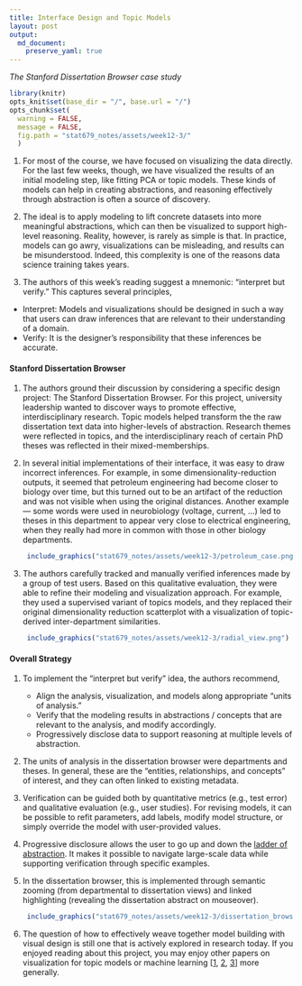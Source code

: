 ```yaml
---
title: Interface Design and Topic Models
layout: post
output: 
  md_document:
    preserve_yaml: true
---
```


_The Stanford Dissertation Browser case study_

```r
library(knitr)
opts_knit$set(base_dir = "/", base.url = "/")
opts_chunk$set(
  warning = FALSE, 
  message = FALSE,
  fig.path = "stat679_notes/assets/week12-3/"
  )
```


1. For most of the course, we have focused on visualizing the data directly. For
the last few weeks, though, we have visualized the results of an initial
modeling step, like fitting PCA or topic models. These kinds of models can help
in creating abstractions, and reasoning effectively through abstraction is often
a source of discovery.

1. The ideal is to apply modeling to lift concrete datasets into more meaningful
abstractions, which can then be visualized to support high-level reasoning.
Reality, however, is rarely as simple is that. In practice, models can go awry,
visualizations can be misleading, and results can be misunderstood. Indeed, this
complexity is one of the reasons data science training takes years.

1. The authors of this week’s reading suggest a mnemonic: “interpret but
verify.” This captures several principles,

  * Interpret: Models and visualizations should be designed in such a way that
  users can draw inferences that are relevant to their understanding of a
  domain.
  * Verify: It is the designer’s responsibility that these inferences be
  accurate.

#### Stanford Dissertation Browser

1. The authors ground their discussion by considering a specific design project:
The Stanford Dissertation Browser. For this project, university leadership
wanted to discover ways to promote effective, interdisciplinary research. Topic
models helped transform the the raw dissertation text data into higher-levels of
abstraction. Research themes were reflected in topics, and the interdisciplinary
reach of certain PhD theses was reflected in their mixed-memberships.

1. In several initial implementations of their interface, it was easy to draw
incorrect inferences. For example, in some dimensionality-reduction outputs, it
seemed that petroleum engineering had become closer to biology over time, but
this turned out to be an artifact of the reduction and was not visible when
using the original distances. Another example — some words were used in
neurobiology (voltage, current, …) led to theses in this department to appear
very close to electrical engineering, when they really had more in common with
those in other biology departments.

    <p align="center">
    ```r
    include_graphics("stat679_notes/assets/week12-3/petroleum_case.png")
    ```
    </p>
  	
1. The authors carefully tracked and manually verified inferences made by a
group of test users. Based on this qualitative evaluation, they were able to
refine their modeling and visualization approach. For example, they used a
supervised variant of topics models, and they replaced their original
dimensionality reduction scatterplot with a visualization of topic-derived
inter-department similarities.

    <p align="center">
    ```r
    include_graphics("stat679_notes/assets/week12-3/radial_view.png")
    ```
    </p>

#### Overall Strategy

1. To implement the “interpret but verify” idea, the authors recommend,

    * Align the analysis, visualization, and models along appropriate “units of
		analysis.”
    * Verify that the modeling results in abstractions / concepts that are
		relevant to the analysis, and modify accordingly.
    * Progressively disclose data to support reasoning at multiple levels of
		abstraction.
		
1. The units of analysis in the dissertation browser were departments and
theses. In general, these are the “entities, relationships, and concepts” of
interest, and they can often linked to existing metadata.

1. Verification can be guided both by quantitative metrics (e.g., test error)
and qualitative evaluation (e.g., user studies). For revising models, it can be
possible to refit parameters, add labels, modify model structure, or simply
override the model with user-provided values.

1. Progressive disclosure allows the user to go up and down the [ladder of
abstraction](http://worrydream.com/LadderOfAbstraction/). It makes it possible to navigate large-scale data while supporting
verification through specific examples.

1. In the dissertation browser, this is implemented through semantic zooming
(from departmental to dissertation views) and linked highlighting (revealing the
dissertation abstract on mouseover).

    <p align="center">
    ```r
    include_graphics("stat679_notes/assets/week12-3/dissertation_browser_overview.png")
    ```
    </p>

1. The question of how to effectively weave together model building with visual
design is still one that is actively explored in research today. If you enjoyed
reading about this project, you may enjoy other papers on visualization for
topic models or machine learning [[1](https://visxai.io/),
[2](https://distill.pub/),
[3](https://www.sciencedirect.com/science/article/pii/S2468502X17300086)] more generally.
